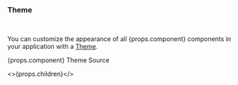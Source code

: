 
### Theme

<ThemeAlert />

<br />

You can customize the appearance of all {props.component} components in your application with a [Theme](/theming).

<Flex>
  <Link
    className="docs-component-link"
    href={`${GITHUB_REPO_FILE}packages/ui/src/theme/tokens/components/${
      props.link ||
      props.component.charAt(0).toLowerCase() + props.component.slice(1)
    }.ts`}
    isExternal
  >
    <DesignTokenIcon ariaLabel="theme-source" marginInlineEnd="0.5rem" />
    {props.component} Theme Source
  </Link>
</Flex>

<br />

<>{props.children}</>
